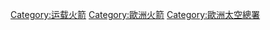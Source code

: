 
[[Category:运载火箭|Category:运载火箭]]
[[Category:歐洲火箭|Category:歐洲火箭]]
[[Category:歐洲太空總署|Category:歐洲太空總署]]